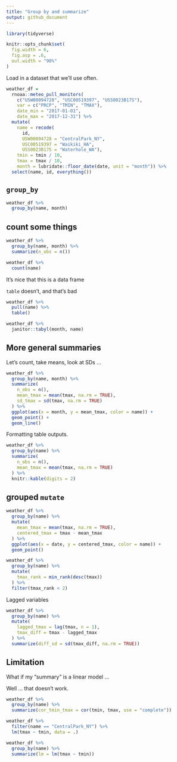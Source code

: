 ```yaml
---
title: "Group by and summarize"
output: github_document
---
```


```r
library(tidyverse)

knitr::opts_chunk$set(
  fig.width = 6,
  fig.asp = .6,
  out.width = "90%"
)
```


Load in a dataset that we'll use often.

```r
weather_df =  
  rnoaa::meteo_pull_monitors(
    c("USW00094728", "USC00519397", "USS0023B17S"),
    var = c("PRCP", "TMIN", "TMAX"), 
    date_min = "2017-01-01",
    date_max = "2017-12-31") %>%
  mutate(
    name = recode(
      id, 
      USW00094728 = "CentralPark_NY", 
      USC00519397 = "Waikiki_HA",
      USS0023B17S = "Waterhole_WA"),
    tmin = tmin / 10,
    tmax = tmax / 10,
    month = lubridate::floor_date(date, unit = "month")) %>%
  select(name, id, everything())
```

## `group_by`

```r
weather_df %>%
  group_by(name, month)
```


## count some things

```r
weather_df %>%
  group_by(name, month) %>%
  summarize(n_obs = n())

weather_df %>%
  count(name)
```

It's nice that this is a data frame

`table` doesn't, and that's bad

```r
weather_df %>%
  pull(name) %>%
  table() 
```

```r
weather_df %>%
  janitor::tabyl(month, name)
```


## More general summaries

Let's count, take means, look at SDs ...

```r
weather_df %>%
  group_by(name, month) %>%
  summarize(
    n_obs = n(),
    mean_tmax = mean(tmax, na.rm = TRUE),
    sd_tmax = sd(tmax, na.rm = TRUE)
  ) %>%
  ggplot(aes(x = month, y = mean_tmax, color = name)) +
  geom_point() +
  geom_line()
``` 

Formatting table outputs.

```r
weather_df %>%
  group_by(name) %>%
  summarize(
    n_obs = n(),
    mean_tmax = mean(tmax, na.rm = TRUE)
  ) %>%
  knitr::kable(digits = 2)
```


## grouped `mutate`

```r
weather_df %>%
  group_by(name) %>%
  mutate(
    mean_tmax = mean(tmax, na.rm = TRUE),
    centered_tmax = tmax - mean_tmax
  ) %>% 
  ggplot(aes(x = date, y = centered_tmax, color = name)) +
  geom_point()
```

```r
weather_df %>%
  group_by(name) %>%
  mutate(
    tmax_rank = min_rank(desc(tmax))
  ) %>%
  filter(tmax_rank < 2)
```

Lagged variables

```r
weather_df %>%
  group_by(name) %>%
  mutate(
    lagged_tmax = lag(tmax, n = 1),
    tmax_diff = tmax - lagged_tmax
  ) %>%
  summarize(diff_sd = sd(tmax_diff, na.rm = TRUE))
```


## Limitation

What if my "summary" is a linear model ...

Well ... that doesn't work.

```r
weather_df %>%
  group_by(name) %>%
  summarize(cor_tmin_tmax = cor(tmin, tmax, use = "complete"))

weather_df %>%
  filter(name == "CentralPark_NY") %>%
  lm(tmax ~ tmin, data = .)

weather_df %>%
  group_by(name) %>%
  summarize(lm = lm(tmax ~ tmin))
```



